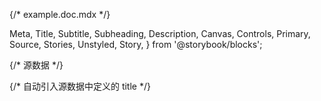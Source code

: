 {/* example.doc.mdx */}

  Meta,
  Title,
  Subtitle,
  Subheading,
  Description,
  Canvas,
  Controls,
  Primary,
  Source,
  Stories,
  Unstyled,
  Story,
} from '@storybook/blocks';


{/* 源数据 */}

<Meta of={ExampleStories} />

{/* 自动引入源数据中定义的 title */}

<Title />

{/* 子标题 */}

<Subtitle>Sub Title</Subtitle>

{/* 自动引入源数据中的 文档注释 */}

<Description />

{/* 自动引入源数据中 默认第一个 Story 作为主 Story */}

<Primary />

{/* 自动引入源数据中 控制器 */}

<Controls />

{/* 自动引入源数据 所有定义的 Story */}

<Stories />

{/* 自定义 锚点副段落标题 */}

<Subheading>Default Example</Subheading>

{/* 自定义 Canvas 画布( 放大/缩小/锚点标题等功能 )包裹 Story */}

<Canvas of={ExampleStories.DefaultExample} />

{/* 自定义 锚点副段落标题 */}

<Subheading>Another Example</Subheading>

{/* 自定义 源码展示 */}

<Source />

{/* 自定义 Story( 选用 Canvas ) */}

<Story of={ExampleStories.AnotherExample} />

{/* 自定义 无样式文本 */}

<Unstyled>
  Lorem ipsum dolor sit amet, consectetur adipisicing elit. Aperiam asperiores autem exercitationem
  facilis fuga fugiat ipsam labore laudantium nemo nobis odit placeat provident similique ullam unde
  ut vel veritatis, voluptatum?
</Unstyled>

{/* 自定义 css 样式 */}

<style>
  {`

  `}
</style>
